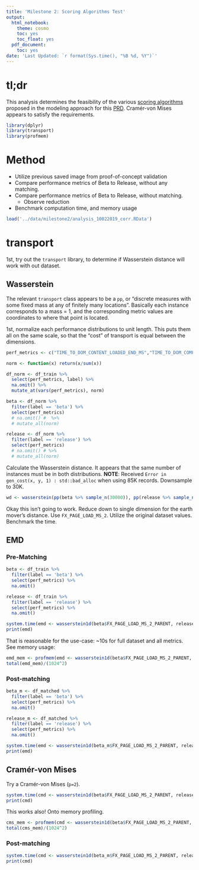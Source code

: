 ```yaml
---
title: 'Milestone 2: Scoring Algorithms Test'
output:
  html_notebook:
    theme: cosmo
    toc: yes
    toc_float: yes
  pdf_document:
    toc: yes
date: 'Last Updated: `r format(Sys.time(), "%B %d, %Y")`'
---
```


# tl;dr 
This analysis determines the feasibility of the various [scoring algorithms](https://docs.google.com/document/d/1SfuanvmYmvmEFAdQ7Z5djDeLezdNB1TESqVmj93O8to/edit#heading=h.w3huje1nj766) proposed in the modeling approach for this [PRD](https://docs.google.com/document/d/1Ygz6MkudYHZjnDnD9Z97kUyFrvV3KGWsjXyPjddhHq0/edit#heading=h.lvb9l8gw2nee). Cramér-von Mises appears to satisfy the requirements.  

```r
library(dplyr)
library(transport)
library(profmem)
```

# Method


* Utilize previous saved image from proof-of-concept validation
* Compare performance metrics of Beta to Release, without any matching. 
* Compare performance metrics of Beta to Release, without matching.
    - Observe reduction
* Benchmark computation time, and memory usage

```r
load('../data/milestone2/analysis_10022019_corr.RData')
```

# transport
1st, try out the `transport` library, to determine if Wasserstein distance will work with out dataset. 

## Wasserstein
The relevant `transport` class appears to be a `pp`, or "discrete measures with some fixed mass at any of finitely many locations". Basically each instance corresponds to a mass = 1, and the corresponding metric values are coordinates to where that point is located.  

1st, normalize each performance distributions to unit length. This puts them all on the same scale, so that the "cost" of transport is equal between the dimensions. 

```r
perf_metrics <- c("TIME_TO_DOM_CONTENT_LOADED_END_MS","TIME_TO_DOM_COMPLETE_MS", "FX_PAGE_LOAD_MS_2_PARENT", "TIME_TO_LOAD_EVENT_END_MS")

norm <- function(x) return(x/sum(x))

df_norm <- df_train %>%
  select(perf_metrics, label) %>%
  na.omit() %>%
  mutate_at(vars(perf_metrics), norm)

beta <- df_norm %>% 
  filter(label == 'beta') %>%
  select(perf_metrics)
  # na.omit() #  %>%
  # mutate_all(norm)

release <- df_norm %>% 
  filter(label == 'release') %>% 
  select(perf_metrics)
  # na.omit() # %>%
  # mutate_all(norm)
```

Calculate the Wasserstein distance. It appears that the same number of instances must be in both distributions.
**NOTE**: Received `Error in gen_cost(x, y, 1) : std::bad_alloc` when using 85K records. Downsample to 30K. 

```r
wd <- wasserstein(pp(beta %>% sample_n(30000)), pp(release %>% sample_n(30000)))
```

Okay this isn't going to work. Reduce down to single dimension for the earth mover's distance. Use `FX_PAGE_LOAD_MS_2`. Utilize the original dataset values. Benchmark the time. 

## EMD

### Pre-Matching
```r
beta <- df_train %>% 
  filter(label == 'beta') %>%
  select(perf_metrics) %>%
  na.omit()

release <- df_train %>% 
  filter(label == 'release') %>%
  select(perf_metrics) %>%
  na.omit()

system.time(emd <- wasserstein1d(beta$FX_PAGE_LOAD_MS_2_PARENT, release$FX_PAGE_LOAD_MS_2_PARENT))
print(emd)
```

That is reasonable for the use-case: ~10s for full dataset and all metrics. See memory usage:

```r
emd_mem <- profmem(emd <- wasserstein1d(beta$FX_PAGE_LOAD_MS_2_PARENT, release$FX_PAGE_LOAD_MS_2_PARENT, p=2))
total(emd_mem)/(1024^2)
```

### Post-matching

```r
beta_m <- df_matched %>% 
  filter(label == 'beta') %>%
  select(perf_metrics) %>%
  na.omit()

release_m <- df_matched %>% 
  filter(label == 'release') %>%
  select(perf_metrics) %>%
  na.omit()

system.time(emd <- wasserstein1d(beta_m$FX_PAGE_LOAD_MS_2_PARENT, release_m$FX_PAGE_LOAD_MS_2_PARENT))
print(emd)
```


## Cramér-von Mises
Try a Cramér-von Mises (`p=2`).

```r
system.time(cmd <- wasserstein1d(beta$FX_PAGE_LOAD_MS_2_PARENT, release$FX_PAGE_LOAD_MS_2_PARENT, p=2))
print(cmd)
```

This works also! Onto memory profiling. 

```r
cms_mem <- profmem(cmd <- wasserstein1d(beta$FX_PAGE_LOAD_MS_2_PARENT, release$FX_PAGE_LOAD_MS_2_PARENT, p=2))
total(cms_mem)/(1024^2)
```

### Post-matching

```r
system.time(cmd <- wasserstein1d(beta_m$FX_PAGE_LOAD_MS_2_PARENT, release_m$FX_PAGE_LOAD_MS_2_PARENT, p=2))
print(cmd)
```



